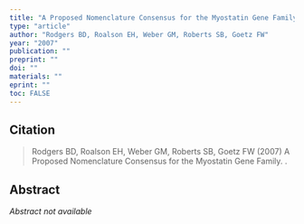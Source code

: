 ```yaml
---
title: "A Proposed Nomenclature Consensus for the Myostatin Gene Family"
type: "article"
author: "Rodgers BD, Roalson EH, Weber GM, Roberts SB, Goetz FW"
year: "2007"
publication: ""
preprint: ""
doi: ""
materials: ""
eprint: ""
toc: FALSE
---
```


## Citation

> Rodgers BD, Roalson EH, Weber GM, Roberts SB, Goetz FW (2007) A Proposed Nomenclature Consensus for the Myostatin Gene Family. . 

## Abstract

*Abstract not available*
